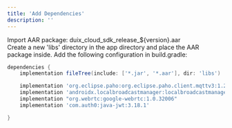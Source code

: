 ```yaml
---
title: 'Add Dependencies'
description: ''
---
```



Import AAR package: duix_cloud_sdk_release_${version}.aar  
Create a new 'libs' directory in the app directory and place the AAR package inside.
Add the following configuration in build.gradle:

```gradle
dependencies {
    implementation fileTree(include: ['*.jar', '*.aar'], dir: 'libs')

    implementation 'org.eclipse.paho:org.eclipse.paho.client.mqttv3:1.2.5'
    implementation 'androidx.localbroadcastmanager:localbroadcastmanager:1.0.0'
    implementation "org.webrtc:google-webrtc:1.0.32006"
    implementation 'com.auth0:java-jwt:3.18.1'

}
```